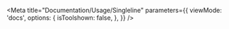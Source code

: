 


<Meta
    title="Documentation/Usage/Singleline"
    parameters={{
        viewMode: 'docs',
        options: {
            isToolshown: false,
        },
    }}
/>

<MarkdownRenderer markdown={rawSingleline} />
